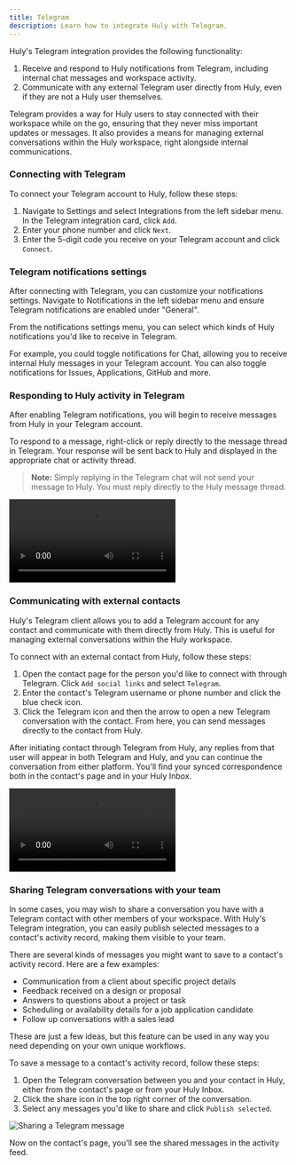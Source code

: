 ```yaml
---
title: Telegram
description: Learn how to integrate Huly with Telegram.
---
```



Huly's Telegram integration provides the following functionality:

1. Receive and respond to Huly notifications from Telegram, including internal chat messages and workspace activity.
2. Communicate with any external Telegram user directly from Huly, even if they are not a Huly user themselves.

Telegram provides a way for Huly users to stay connected with their workspace while on the go, ensuring that they never miss important updates or messages. It also provides a means for managing external conversations within the Huly workspace, right alongside internal communications.

### Connecting with Telegram

To connect your Telegram account to Huly, follow these steps:

1. Navigate to Settings and select Integrations from the left sidebar menu. In the Telegram integration card, click `Add`.
2. Enter your phone number and click `Next`.
3. Enter the 5-digit code you receive on your Telegram account and click `Connect`.

### Telegram notifications settings

After connecting with Telegram, you can customize your notifications settings. Navigate to Notifications in the left sidebar menu and ensure Telegram notifications are enabled under "General". 

From the notifications settings menu, you can select which kinds of Huly notifications you'd like to receive in Telegram. 

For example, you could toggle notifications for Chat, allowing you to receive internal Huly messages in your Telegram account. You can also toggle notifications for Issues, Applications, GitHub and more.

### Responding to Huly activity in Telegram

After enabling Telegram notifications, you will begin to receive messages from Huly in your Telegram account.

To respond to a message, right-click or reply directly to the message thread in Telegram. Your response will be sent back to Huly and displayed in the appropriate chat or activity thread.

> **Note:** Simply replying in the Telegram chat will not send your message to Huly. You must reply directly to the Huly message thread.

<video controls>
  <source src={telegramNotifications} type="video/mp4" />
</video>

### Communicating with external contacts

Huly's Telegram client allows you to add a Telegram account for any contact and communicate with them directly from Huly. This is useful for managing external conversations within the Huly workspace.

To connect with an external contact from Huly, follow these steps:

1. Open the contact page for the person you'd like to connect with through Telegram. Click `Add social links` and select `Telegram`.
2. Enter the contact's Telegram username or phone number and click the blue check icon.
3. Click the Telegram icon and then the arrow to open a new Telegram conversation with the contact. From here, you can send messages directly to the contact from Huly.

After initiating contact through Telegram from Huly, any replies from that user will appear in both Telegram and Huly, and you can continue the conversation from either platform. You'll find your synced correspondence both in the contact's page and in your Huly Inbox.

<video controls>
  <source src={telegramExternal} type="video/mp4" />
</video>

### Sharing Telegram conversations with your team

In some cases, you may wish to share a conversation you have with a Telegram contact with other members of your workspace. With Huly's Telegram integration, you can easily publish selected messages to a contact's activity record, making them visible to your team.

There are several kinds of messages you might want to save to a contact's activity record. Here are a few examples:

* Communication from a client about specific project details
* Feedback received on a design or proposal
* Answers to questions about a project or task
* Scheduling or availability details for a job application candidate
* Follow up conversations with a sales lead

These are just a few ideas, but this feature can be used in any way you need depending on your own unique workflows.

To save a message to a contact's activity record, follow these steps:

1. Open the Telegram conversation between you and your contact in Huly, either from the contact's page or from your Huly Inbox.
2. Click the share icon in the top right corner of the conversation.
3. Select any messages you'd like to share and click `Publish selected`.

<Image 
    src={telegramShare} 
    alt="Sharing a Telegram message" 
    inferSize 
    quality="max" 
/>

Now on the contact's page, you'll see the shared messages in the activity feed.